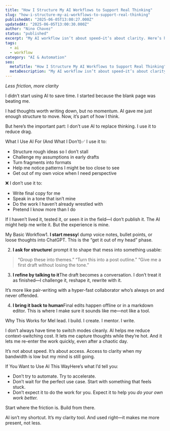 ```yaml
---
title: "How I Structure My AI Workflows to Support Real Thinking"
slug: "how-i-structure-my-ai-workflows-to-support-real-thinking"
publishedAt: "2025-06-05T13:00:27.000Z"
updatedAt: "2025-06-05T13:00:30.000Z"
author: "Nino Chavez"
status: "published"
excerpt: "My AI workflow isn’t about speed—it’s about clarity. Here’s how I use LLMs to shape messy ideas and reduce drag when I need to think straight."
tags:
  - ai
  - workflow
category: "AI & Automation"
seo:
  metaTitle: "How I Structure My AI Workflows to Support Real Thinking"
  metaDescription: "My AI workflow isn’t about speed—it’s about clarity. Here’s how I use LLMs to shape messy ideas and reduce drag when I need to think straight."
---
```


*Less friction, more clarity*

I didn’t start using AI to save time.
I started because the blank page was beating me.

I had thoughts worth writing down, but no momentum.
AI gave me just enough structure to move.
Now, it’s part of how I think.

But here’s the important part:
I don’t use AI to replace thinking.
I use it to reduce drag.

What I Use AI For (And What I Don’t)✅ I use it to:

- Structure rough ideas so I don’t stall
- Challenge my assumptions in early drafts
- Turn fragments into formats
- Help me notice patterns I might be too close to see
- Get out of my own voice when I need perspective

❌ I don’t use it to:

- Write final copy for me
- Speak in a tone that isn’t mine
- Do the work I haven’t already wrestled with
- Pretend I know more than I do

If I haven’t lived it, tested it, or seen it in the field—I don’t publish it.
The AI might help me write it. But the experience is mine.

My Basic Workflow1. **I start messy**I dump voice notes, bullet points, or loose thoughts into ChatGPT.
This is the “get it out of my head” phase.

2. **I ask for structure**I prompt it to shape that mess into something usable:

> “Group these into themes.”
> “Turn this into a post outline.”
> “Give me a first draft without losing the tone.”

3. **I refine by talking to it**The draft becomes a conversation. I don’t treat it as finished—I challenge it, reshape it, rewrite with it.

It’s more like pair-writing with a hyper-fast collaborator who’s always on and never offended.

4. **I bring it back to human**Final edits happen offline or in a markdown editor. This is where I make sure it sounds like me—not like a tool.

Why This Works for MeI lead. I build. I create. I mentor. I write.

I don’t always have time to switch modes cleanly.
AI helps me reduce context-switching cost.
It lets me capture thoughts while they’re hot.
And it lets me re-enter the work quickly, even after a chaotic day.

It’s not about speed. It’s about access.
Access to clarity when my bandwidth is low but my mind is still going.

If You Want to Use AI This WayHere’s what I’d tell you:

- Don’t try to automate. Try to accelerate.
- Don’t wait for the perfect use case. Start with something that feels stuck.
- Don’t expect it to do the work for you. Expect it to help you *do your own work better.*

Start where the friction is.
Build from there.

AI isn’t my shortcut.
It’s my clarity tool.
And used right—it makes me more present, not less.
